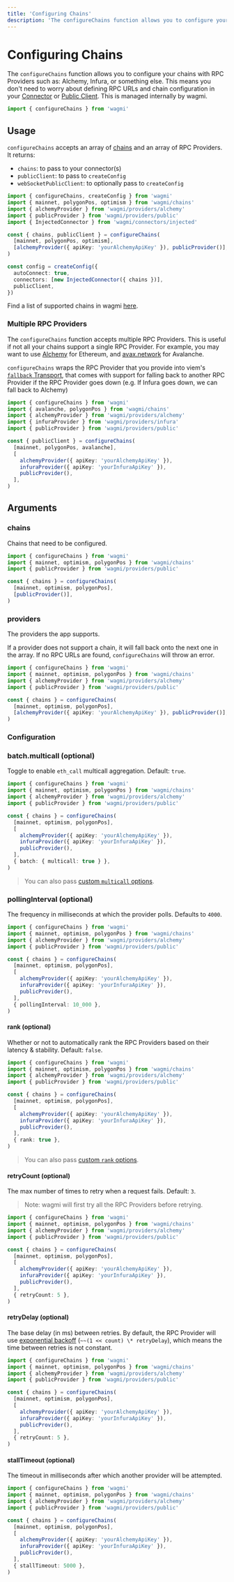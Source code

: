```yaml
---
title: 'Configuring Chains'
description: 'The configureChains function allows you to configure your chains with RPC Providers such as: Alchemy, Infura, or something else.'
---
```



# Configuring Chains

The `configureChains` function allows you to configure your chains with RPC Providers such as: Alchemy, Infura, or something else. This means you don't need to worry about defining RPC URLs and chain configuration in your [Connector](/react/connectors/injected#chains-optional) or [Public Client](/react/config#publicclient-optional). This is managed internally by wagmi.

```ts
import { configureChains } from 'wagmi'
```

## Usage

`configureChains` accepts an array of [chains](/core/chains) and an array of RPC Providers. It returns:

- `chains`: to pass to your connector(s)
- `publicClient`: to pass to `createConfig`
- `webSocketPublicClient`: to optionally pass to `createConfig`

```ts
import { configureChains, createConfig } from 'wagmi'
import { mainnet, polygonPos, optimism } from 'wagmi/chains'
import { alchemyProvider } from 'wagmi/providers/alchemy'
import { publicProvider } from 'wagmi/providers/public'
import { InjectedConnector } from 'wagmi/connectors/injected'

const { chains, publicClient } = configureChains(
  [mainnet, polygonPos, optimism],
  [alchemyProvider({ apiKey: 'yourAlchemyApiKey' }), publicProvider()],
)

const config = createConfig({
  autoConnect: true,
  connectors: [new InjectedConnector({ chains })],
  publicClient,
})
```

Find a list of supported chains in wagmi [here](/core/chains).

### Multiple RPC Providers

The `configureChains` function accepts multiple RPC Providers. This is useful if not all your chains support a single RPC Provider. For example, you may want to use [Alchemy](https://alchemy.com) for Ethereum, and [avax.network](https://avax.network) for Avalanche.

`configureChains` wraps the RPC Provider that you provide into viem's [`fallback` Transport](https://viem.sh/docs/clients/transports/fallback.html), that comes with support for falling back to another RPC Provider if the RPC Provider goes down (e.g. If Infura goes down, we can fall back to Alchemy)

```ts
import { configureChains } from 'wagmi'
import { avalanche, polygonPos } from 'wagmi/chains'
import { alchemyProvider } from 'wagmi/providers/alchemy'
import { infuraProvider } from 'wagmi/providers/infura'
import { publicProvider } from 'wagmi/providers/public'

const { publicClient } = configureChains(
  [mainnet, polygonPos, avalanche],
  [
    alchemyProvider({ apiKey: 'yourAlchemyApiKey' }),
    infuraProvider({ apiKey: 'yourInfuraApiKey' }),
    publicProvider(),
  ],
)
```

## Arguments

### chains

Chains that need to be configured.

```ts {6}
import { configureChains } from 'wagmi'
import { mainnet, optimism, polygonPos } from 'wagmi/chains'
import { publicProvider } from 'wagmi/providers/public'

const { chains } = configureChains(
  [mainnet, optimism, polygonPos],
  [publicProvider()],
)
```

### providers

The providers the app supports.

If a provider does not support a chain, it will fall back onto the next one in the array. If no RPC URLs are found, `configureChains` will throw an error.

```ts {8}
import { configureChains } from 'wagmi'
import { mainnet, optimism, polygonPos } from 'wagmi/chains'
import { alchemyProvider } from 'wagmi/providers/alchemy'
import { publicProvider } from 'wagmi/providers/public'

const { chains } = configureChains(
  [mainnet, optimism, polygonPos],
  [alchemyProvider({ apiKey: 'yourAlchemyApiKey' }), publicProvider()],
)
```

### Configuration

### batch.multicall (optional)

Toggle to enable `eth_call` multicall aggregation. Default: `true`.

```ts {13}
import { configureChains } from 'wagmi'
import { mainnet, optimism, polygonPos } from 'wagmi/chains'
import { alchemyProvider } from 'wagmi/providers/alchemy'
import { publicProvider } from 'wagmi/providers/public'

const { chains } = configureChains(
  [mainnet, optimism, polygonPos],
  [
    alchemyProvider({ apiKey: 'yourAlchemyApiKey' }),
    infuraProvider({ apiKey: 'yourInfuraApiKey' }),
    publicProvider(),
  ],
  { batch: { multicall: true } },
)
```

> You can also pass [custom `multicall` options](https://viem.sh/docs/clients/public.html#batch-multicall-batchsize-optional).

### pollingInterval (optional)

The frequency in milliseconds at which the provider polls. Defaults to `4000`.

```ts {13}
import { configureChains } from 'wagmi'
import { mainnet, optimism, polygonPos } from 'wagmi/chains'
import { alchemyProvider } from 'wagmi/providers/alchemy'
import { publicProvider } from 'wagmi/providers/public'

const { chains } = configureChains(
  [mainnet, optimism, polygonPos],
  [
    alchemyProvider({ apiKey: 'yourAlchemyApiKey' }),
    infuraProvider({ apiKey: 'yourInfuraApiKey' }),
    publicProvider(),
  ],
  { pollingInterval: 10_000 },
)
```

#### rank (optional)

Whether or not to automatically rank the RPC Providers based on their latency & stability. Default: `false`.

```ts {13}
import { configureChains } from 'wagmi'
import { mainnet, optimism, polygonPos } from 'wagmi/chains'
import { alchemyProvider } from 'wagmi/providers/alchemy'
import { publicProvider } from 'wagmi/providers/public'

const { chains } = configureChains(
  [mainnet, optimism, polygonPos],
  [
    alchemyProvider({ apiKey: 'yourAlchemyApiKey' }),
    infuraProvider({ apiKey: 'yourInfuraApiKey' }),
    publicProvider(),
  ],
  { rank: true },
)
```

> You can also pass [custom `rank` options](https://viem.sh/docs/clients/transports/fallback.html#rank-interval-optional).

#### retryCount (optional)

The max number of times to retry when a request fails. Default: `3`.

> Note: wagmi will first try all the RPC Providers before retrying.

```ts {13}
import { configureChains } from 'wagmi'
import { mainnet, optimism, polygonPos } from 'wagmi/chains'
import { alchemyProvider } from 'wagmi/providers/alchemy'
import { publicProvider } from 'wagmi/providers/public'

const { chains } = configureChains(
  [mainnet, optimism, polygonPos],
  [
    alchemyProvider({ apiKey: 'yourAlchemyApiKey' }),
    infuraProvider({ apiKey: 'yourInfuraApiKey' }),
    publicProvider(),
  ],
  { retryCount: 5 },
)
```

#### retryDelay (optional)

The base delay (in ms) between retries. By default, the RPC Provider will use [exponential backoff](https://en.wikipedia.org/wiki/Exponential_backoff) (`~~(1 << count) \* retryDelay`), which means the time between retries is not constant.

```ts {13}
import { configureChains } from 'wagmi'
import { mainnet, optimism, polygonPos } from 'wagmi/chains'
import { alchemyProvider } from 'wagmi/providers/alchemy'
import { publicProvider } from 'wagmi/providers/public'

const { chains } = configureChains(
  [mainnet, optimism, polygonPos],
  [
    alchemyProvider({ apiKey: 'yourAlchemyApiKey' }),
    infuraProvider({ apiKey: 'yourInfuraApiKey' }),
    publicProvider(),
  ],
  { retryCount: 5 },
)
```

#### stallTimeout (optional)

The timeout in milliseconds after which another provider will be attempted.

```ts {13}
import { configureChains } from 'wagmi'
import { mainnet, optimism, polygonPos } from 'wagmi/chains'
import { alchemyProvider } from 'wagmi/providers/alchemy'
import { publicProvider } from 'wagmi/providers/public'

const { chains } = configureChains(
  [mainnet, optimism, polygonPos],
  [
    alchemyProvider({ apiKey: 'yourAlchemyApiKey' }),
    infuraProvider({ apiKey: 'yourInfuraApiKey' }),
    publicProvider(),
  ],
  { stallTimeout: 5000 },
)
```

